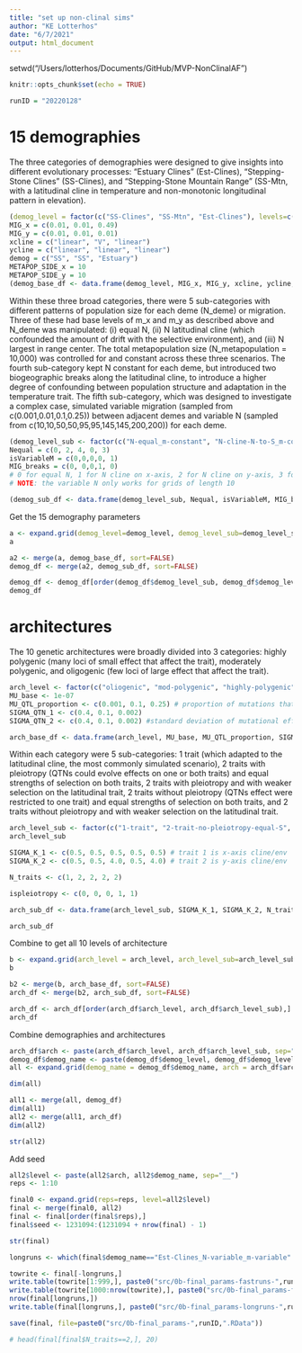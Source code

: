 ```yaml
---
title: "set up non-clinal sims"
author: "KE Lotterhos"
date: "6/7/2021"
output: html_document
---
```


setwd("/Users/lotterhos/Documents/GitHub/MVP-NonClinalAF")

```r
knitr::opts_chunk$set(echo = TRUE)
```

```r
runID = "20220128"
```

# 15 demographies
The three categories of demographies were designed to give insights into different evolutionary processes: “Estuary Clines” (Est-Clines), “Stepping-Stone Clines” (SS-Clines), and  “Stepping-Stone Mountain Range” (SS-Mtn,  with a latitudinal cline in temperature and non-monotonic longitudinal pattern in elevation).

```r
(demog_level = factor(c("SS-Clines", "SS-Mtn", "Est-Clines"), levels=c("SS-Clines", "SS-Mtn", "Est-Clines"), ordered=TRUE))
MIG_x = c(0.01, 0.01, 0.49)
MIG_y = c(0.01, 0.01, 0.01)
xcline = c("linear", "V", "linear")
ycline = c("linear", "linear", "linear")
demog = c("SS", "SS", "Estuary")
METAPOP_SIDE_x = 10
METAPOP_SIDE_y = 10
(demog_base_df <- data.frame(demog_level, MIG_x, MIG_y, xcline, ycline, demog, METAPOP_SIDE_x, METAPOP_SIDE_y))
```

Within these three broad categories, there were 5 sub-categories with different patterns of population size for each deme (N_deme) or migration. Three of these had base levels of m_x and m_y as described above and N_deme was manipulated: (i) equal N, (ii) N latitudinal cline (which confounded the amount of drift with the selective environment), and (iii) N largest in range center. The total metapopulation size (N_metapopulation = 10,000) was controlled for and constant across these three scenarios. The fourth sub-category kept N constant for each deme, but introduced two biogeographic breaks along the latitudinal cline, to introduce a higher degree of confounding between population structure and adaptation in the temperature trait. The fifth sub-category, which was designed to investigate a complex case, simulated variable migration (sampled from c(0.001,0.01,0.1,0.25)) between adjacent demes and variable N (sampled from c(10,10,50,50,95,95,145,145,200,200)) for each deme. 

```r
(demog_level_sub <- factor(c("N-equal_m-constant", "N-cline-N-to-S_m-constant", "N-cline-center-to-edge_m-constant", "N-equal_m_breaks", "N-variable_m-variable"), levels=c("N-equal_m-constant", "N-cline-N-to-S_m-constant", "N-cline-center-to-edge_m-constant", "N-equal_m_breaks", "N-variable_m-variable"), ordered=TRUE))
Nequal = c(0, 2, 4, 0, 3)
isVariableM = c(0,0,0,0, 1)
MIG_breaks = c(0, 0,0,1, 0)
# 0 for equal N, 1 for N cline on x-axis, 2 for N cline on y-axis, 3 for variable N, 4 for N largest in range center
# NOTE: the variable N only works for grids of length 10

(demog_sub_df <- data.frame(demog_level_sub, Nequal, isVariableM, MIG_breaks))
```

Get the 15 demography parameters
```r
a <- expand.grid(demog_level=demog_level, demog_level_sub=demog_level_sub)
a

a2 <- merge(a, demog_base_df, sort=FALSE)
demog_df <- merge(a2, demog_sub_df, sort=FALSE)

demog_df <- demog_df[order(demog_df$demog_level_sub, demog_df$demog_level),]
demog_df
```

# architectures

The 10 genetic architectures were broadly divided into 3 categories: highly polygenic (many loci of small effect that affect the trait), moderately polygenic, and oligogenic (few loci of large effect that affect the trait). 

```r
arch_level <- factor(c("oliogenic", "mod-polygenic", "highly-polygenic"), ordered=TRUE)
MU_base <- 1e-07
MU_QTL_proportion <- c(0.001, 0.1, 0.25) # proportion of mutations that are QTNs
SIGMA_QTN_1 <- c(0.4, 0.1, 0.002)
SIGMA_QTN_2 <- c(0.4, 0.1, 0.002) #standard deviation of mutational effect size - for trait 2

arch_base_df <- data.frame(arch_level, MU_base, MU_QTL_proportion, SIGMA_QTN_1, SIGMA_QTN_2)
```

Within each category were 5 sub-categories: 1 trait (which adapted to the latitudinal cline, the most commonly simulated scenario), 2 traits with pleiotropy (QTNs could evolve effects on one or both traits) and equal strengths of selection on both traits, 2 traits with pleiotropy and with weaker selection on the latitudinal trait, 2 traits without pleiotropy (QTNs effect were restricted to one trait) and equal strengths of selection on both traits, and 2 traits without pleiotropy and with weaker selection on the latitudinal trait.


```r
arch_level_sub <- factor(c("1-trait", "2-trait-no-pleiotropy-equal-S", "2-trait-no-pleiotropy-unequal-S", "2-trait-pleiotropy-equal-S", "2-trait-pleiotropy-unequal-S"), levels=c("1-trait", "2-trait-no-pleiotropy-equal-S", "2-trait-no-pleiotropy-unequal-S", "2-trait-pleiotropy-equal-S", "2-trait-pleiotropy-unequal-S"), ordered=TRUE)
arch_level_sub

SIGMA_K_1 <- c(0.5, 0.5, 0.5, 0.5, 0.5) # trait 1 is x-axis cline/env
SIGMA_K_2 <- c(0.5, 0.5, 4.0, 0.5, 4.0) # trait 2 is y-axis cline/env

N_traits <- c(1, 2, 2, 2, 2)

ispleiotropy <- c(0, 0, 0, 1, 1)

arch_sub_df <- data.frame(arch_level_sub, SIGMA_K_1, SIGMA_K_2, N_traits, ispleiotropy)

arch_sub_df
```


Combine to get all 10 levels of architecture
```r
b <- expand.grid(arch_level = arch_level, arch_level_sub=arch_level_sub)
b

b2 <- merge(b, arch_base_df, sort=FALSE)
arch_df <- merge(b2, arch_sub_df, sort=FALSE)

arch_df <- arch_df[order(arch_df$arch_level, arch_df$arch_level_sub),]
arch_df
```

Combine demographies and architectures
```r
arch_df$arch <- paste(arch_df$arch_level, arch_df$arch_level_sub, sep="_")
demog_df$demog_name <- paste(demog_df$demog_level, demog_df$demog_level_sub, sep="_")
all <- expand.grid(demog_name = demog_df$demog_name, arch = arch_df$arch)

dim(all)

all1 <- merge(all, demog_df)
dim(all1)
all2 <- merge(all1, arch_df)
dim(all2)

str(all2)
```

Add seed 
```r
all2$level <- paste(all2$arch, all2$demog_name, sep="__")
reps <- 1:10

final0 <- expand.grid(reps=reps, level=all2$level)
final <- merge(final0, all2)
final <- final[order(final$reps),]
final$seed <- 1231094:(1231094 + nrow(final) - 1)

str(final)
```


```r
longruns <- which(final$demog_name=="Est-Clines_N-variable_m-variable" | final$demog_name=="Est-Clines_N-equal_m_breaks")

towrite <- final[-longruns,]
write.table(towrite[1:999,], paste0("src/0b-final_params-fastruns-",runID,".txt"), row.names=FALSE)
write.table(towrite[1000:nrow(towrite),], paste0("src/0b-final_params-fastruns-",runID,"-b.txt"), row.names=FALSE)
nrow(final[longruns,])
write.table(final[longruns,], paste0("src/0b-final_params-longruns-",runID,".txt"), row.names=FALSE)

save(final, file=paste0("src/0b-final_params-",runID,".RData"))

# head(final[final$N_traits==2,], 20)
```

